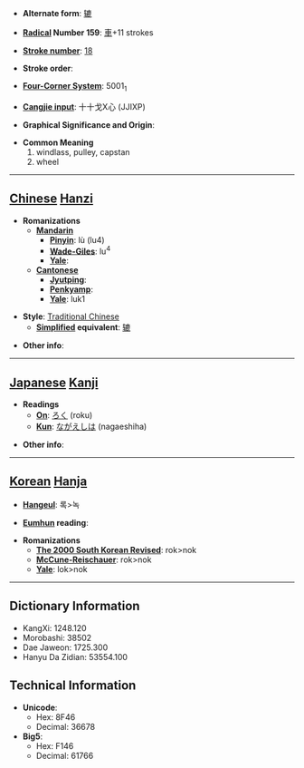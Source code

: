 * '''Alternate form''': [[辘]]

* '''[[Wiktionary:Chinese radical index| Radical]] Number 159''': [[Wiktionary:Chinese radical index 車|車]]+11 strokes

* '''[[Wiktionary:Chinese total strokes index|Stroke number]]''': [[Wiktionary:Chinese total strokes index 18|18]]

* '''Stroke order''': 

* '''[[Wiktionary:Chinese four corner index|Four-Corner System]]''': 5001<sub>1</sub>

* '''[[Wiktionary:Chinese Cangjie index|Cangjie input]]''': 十十戈X心 (JJIXP)

* '''Graphical Significance and Origin''': 

* '''Common Meaning'''
*#windlass, pulley, capstan
*# wheel


----

== [[Chinese]] [[Hanzi]] ==

* '''Romanizations'''
** '''[[Mandarin]]'''
*** '''[[Pinyin]]''': lù (lu4)
*** '''[[Wade-Giles]]''': lu<sup>4</sup>
*** '''[[Yale]]''': 
** '''[[Cantonese]]'''
*** '''[[Jyutping]]''':
*** '''[[Penkyamp]]''': 
*** '''[[Yale]]''': luk1

* '''Style''': [[Traditional Chinese]] 
** '''[[Simplified Chinese|Simplified]] equivalent''': [[辘]]

* '''Other info''': 

----

== [[Japanese]] [[Kanji]] ==

* '''Readings'''
** '''[[On]]''': [[ろく]] (roku)
** '''[[Kun]]''': [[ながえしは]] (nagaeshiha)

* '''Other info''':  

----

== [[Korean]] [[Hanja]] ==

* '''[[Hangeul]]''': 록>녹

* '''[[Eumhun]] reading''': 

* '''Romanizations'''
** '''[[The 2000 South Korean Revised Romanization|The 2000 South Korean Revised]]''': rok>nok
** '''[[McCune-Reischauer]]''': rok>nok
** '''[[Yale]]''': lok>nok

----

== Dictionary Information ==

* KangXi: 1248.120
* Morobashi: 38502
* Dae Jaweon: 1725.300
* Hanyu Da Zidian: 53554.100

== Technical Information ==

* '''Unicode''':
** Hex: 8F46
** Decimal: 36678
* '''Big5''':
** Hex: F146
** Decimal: 61766